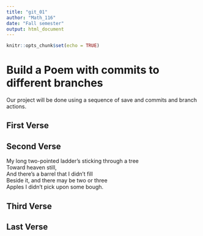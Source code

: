 ---
title: "git_01"
author: "Math_116"
date: "Fall semester"
output: html_document
---

```{r setup, include=FALSE}
knitr::opts_chunk$set(echo = TRUE)
```
# Build a Poem with commits to different branches
Our project will be done using a sequence of save and commits and branch actions.
<!-- Do not modify or change any text in "!--" bracketed areas such as this --- these are instructions to
you, if you change any of this the git program will notice it and compromise your git merging strategy !-->

## First Verse 
<!--Put the first five lines of a poem by Lewis Carrol in this section!-->

## Second Verse
<!--Put the first five lines of a poem by Robert Frost here!-->
My long two-pointed ladder's sticking through a tree   
Toward heaven still,   
And there's a barrel that I didn't fill   
Beside it, and there may be two or three   
Apples I didn't pick upon some bough.

## Third Verse
<!--Put the first two verses of The Walrus and the Carpenter here!-->

## Last Verse
<!--Put a short poem of your choice 8-20 lines,here!-->
